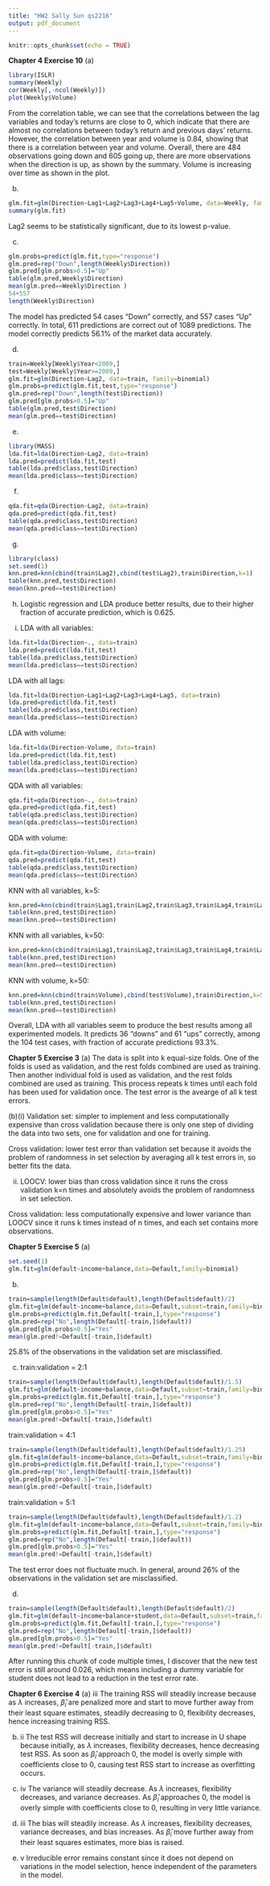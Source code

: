 ```yaml
---
title: "HW2 Sally Sun qs2216"
output: pdf_document
---
```


```r
knitr::opts_chunk$set(echo = TRUE)
```

**Chapter 4 Exercise 10**
(a)
```r
library(ISLR)
summary(Weekly)
cor(Weekly[,-ncol(Weekly)])
plot(Weekly$Volume)
```
From the correlation table, we can see that the correlations between the lag variables and today's returns are close to 0, which indicate that there are almost no correlations between today's return and previous days' returns. However, the correlation between year and volume is 0.84, showing that there is a correlation between year and volume. 
Overall, there are 484 observations going down and 605 going up, there are more observations when the direction is up, as shown by the summary. 
Volume is increasing over time as shown in the plot. 

(b)
```r
glm.fit=glm(Direction~Lag1+Lag2+Lag3+Lag4+Lag5+Volume, data=Weekly, family=binomial)
summary(glm.fit)
```
Lag2 seems to be statistically significant, due to its lowest p-value.

(c)
```r
glm.probs=predict(glm.fit,type="response")
glm.pred=rep("Down",length(Weekly$Direction))
glm.pred[glm.probs>0.5]="Up"
table(glm.pred,Weekly$Direction)
mean(glm.pred==Weekly$Direction )
54+557
length(Weekly$Direction)
```
The model has predicted 54 cases "Down" correctly, and 557 cases "Up" correctly. 
In total, 611 predictions are correct out of 1089 predictions. 
The model correctly predicts 56.1% of the market data accurately. 

(d)
```r
train=Weekly[Weekly$Year<2009,]
test=Weekly[Weekly$Year>=2009,]
glm.fit=glm(Direction~Lag2, data=train, family=binomial)
glm.probs=predict(glm.fit,test,type="response")
glm.pred=rep("Down",length(test$Direction))
glm.pred[glm.probs>0.5]="Up"
table(glm.pred,test$Direction)
mean(glm.pred==test$Direction)
```

(e)
```r
library(MASS)
lda.fit=lda(Direction~Lag2, data=train)
lda.pred=predict(lda.fit,test)
table(lda.pred$class,test$Direction)
mean(lda.pred$class==test$Direction)
```

(f)
```r
qda.fit=qda(Direction~Lag2, data=train)
qda.pred=predict(qda.fit,test)
table(qda.pred$class,test$Direction)
mean(qda.pred$class==test$Direction)
```

(g)
```r
library(class)
set.seed(1)
knn.pred=knn(cbind(train$Lag2),cbind(test$Lag2),train$Direction,k=1)
table(knn.pred,test$Direction)
mean(knn.pred==test$Direction)
```

(h)
Logistic regression and LDA produce better results, due to their higher fraction of accurate prediction, which is 0.625. 

(i)
LDA with all variables:
```r
lda.fit=lda(Direction~., data=train)
lda.pred=predict(lda.fit,test)
table(lda.pred$class,test$Direction)
mean(lda.pred$class==test$Direction)
```
LDA with all lags:
```r
lda.fit=lda(Direction~Lag1+Lag2+Lag3+Lag4+Lag5, data=train)
lda.pred=predict(lda.fit,test)
table(lda.pred$class,test$Direction)
mean(lda.pred$class==test$Direction)
```
LDA with volume:
```r
lda.fit=lda(Direction~Volume, data=train)
lda.pred=predict(lda.fit,test)
table(lda.pred$class,test$Direction)
mean(lda.pred$class==test$Direction)
```
QDA with all variables:
```r
qda.fit=qda(Direction~., data=train)
qda.pred=predict(qda.fit,test)
table(qda.pred$class,test$Direction)
mean(qda.pred$class==test$Direction)
```
QDA with volume:
```r
qda.fit=qda(Direction~Volume, data=train)
qda.pred=predict(qda.fit,test)
table(qda.pred$class,test$Direction)
mean(qda.pred$class==test$Direction)
```
KNN with all variables, k=5:
```r
knn.pred=knn(cbind(train$Lag1,train$Lag2,train$Lag3,train$Lag4,train$Lag5,train$Volume),cbind(test$Lag1,test$Lag2,test$Lag3,test$Lag4,test$Lag5,test$Volume),train$Direction,k=5)
table(knn.pred,test$Direction)
mean(knn.pred==test$Direction)
```
KNN with all variables, k=50:
```r
knn.pred=knn(cbind(train$Lag1,train$Lag2,train$Lag3,train$Lag4,train$Lag5,train$Volume),cbind(test$Lag1,test$Lag2,test$Lag3,test$Lag4,test$Lag5,test$Volume),train$Direction,k=50)
table(knn.pred,test$Direction)
mean(knn.pred==test$Direction)
```
KNN with volume, k=50:
```r
knn.pred=knn(cbind(train$Volume),cbind(test$Volume),train$Direction,k=50)
table(knn.pred,test$Direction)
mean(knn.pred==test$Direction)
```
Overall, LDA with all variables seem to produce the best results among all experimented models. 
It predicts 36 "downs" and 61 "ups" correctly, among the 104 test cases, with fraction of accurate predictions 93.3%.



**Chapter 5 Exercise 3**
(a)
The data is split into k equal-size folds. One of the folds is used as validation, and the rest folds combined are used as training. Then another individual fold is used as validation, and the rest folds combined are used as training. This process repeats k times until each fold has been used for validation once. The test error is the avearge of all k test errors. 

(b)(i)
Validation set: simpler to implement and less computationally expensive than cross validation because there is only one step of dividing the data into two sets, one for validation and one for training. 

Cross validation: lower test error than validation set because it avoids the problem of randomness in set selection by averaging all k test errors in, so better fits the data. 

(ii)
LOOCV: lower bias than cross validation since it runs the cross validation k=n times and absolutely avoids the problem of randomness in set selection.

Cross validation: less computationally expensive and lower variance than LOOCV since it runs k times instead of n times, and each set contains more observations. 



**Chapter 5 Exercise 5**
(a)
```r
set.seed(1)
glm.fit=glm(default~income+balance,data=Default,family=binomial)
```

(b)
```r
train=sample(length(Default$default),length(Default$default)/2)
glm.fit=glm(default~income+balance,data=Default,subset=train,family=binomial)
glm.probs=predict(glm.fit,Default[-train,],type="response")
glm.pred=rep("No",length(Default[-train,]$default))
glm.pred[glm.probs>0.5]="Yes"
mean(glm.pred!=Default[-train,]$default)
```
25.8% of the observations in the validation set are misclassified.

(c) 
train:validation = 2:1
```r
train=sample(length(Default$default),length(Default$default)/1.5)
glm.fit=glm(default~income+balance,data=Default,subset=train,family=binomial)
glm.probs=predict(glm.fit,Default[-train,],type="response")
glm.pred=rep("No",length(Default[-train,]$default))
glm.pred[glm.probs>0.5]="Yes"
mean(glm.pred!=Default[-train,]$default)
```

train:validation = 4:1
```r
train=sample(length(Default$default),length(Default$default)/1.25)
glm.fit=glm(default~income+balance,data=Default,subset=train,family=binomial)
glm.probs=predict(glm.fit,Default[-train,],type="response")
glm.pred=rep("No",length(Default[-train,]$default))
glm.pred[glm.probs>0.5]="Yes"
mean(glm.pred!=Default[-train,]$default)
```

train:validation = 5:1
```r
train=sample(length(Default$default),length(Default$default)/1.2)
glm.fit=glm(default~income+balance,data=Default,subset=train,family=binomial)
glm.probs=predict(glm.fit,Default[-train,],type="response")
glm.pred=rep("No",length(Default[-train,]$default))
glm.pred[glm.probs>0.5]="Yes"
mean(glm.pred!=Default[-train,]$default)
```
The test error does not fluctuate much. In general, around 26% of the observations in the validation set are misclassified. 

(d)
```r
train=sample(length(Default$default),length(Default$default)/2)
glm.fit=glm(default~income+balance+student,data=Default,subset=train,family=binomial)
glm.probs=predict(glm.fit,Default[-train,],type="response")
glm.pred=rep("No",length(Default[-train,]$default))
glm.pred[glm.probs>0.5]="Yes"
mean(glm.pred!=Default[-train,]$default)
```
After running this chunk of code multiple times, I discover that the new test error is still around 0.026, which means including a dummy variable for student does not lead to a reduction in the test error rate. 



**Chapter 6 Exercise 4**
(a)
iii The training RSS will steadily increase because as $\lambda$ increases, $\hat\beta_i$ are penalized more and start to move further away from their least square estimates, steadily decreasing to 0, flexibility decreases, hence increasing training RSS. 

(b)
ii The test RSS will decrease initially and start to increase in U shape because initially, as $\lambda$ increases, flexibility decreases, hence decreasing test RSS. As soon as $\hat\beta_i$ approach 0, the model is overly simple with coefficients close to 0, causing test RSS start to increase as overfitting occurs. 


(c)
iv The variance will steadily decrease. As $\lambda$ increases, flexibility decreases, and variance decreases. As $\hat\beta_i$ approaches 0, the model is overly simple with coefficients close to 0, resulting in very little variance. 


(d) 
iii The bias will steadily increase. As $\lambda$ increases, flexibility decreases, variance decreases, and bias increases. As $\hat\beta_i$ move further away from their least squares estimates, more bias is raised. 

(e)
v Irreducible error remains constant since it does not depend on variations in the model selection, hence independent of the parameters in the model. 


